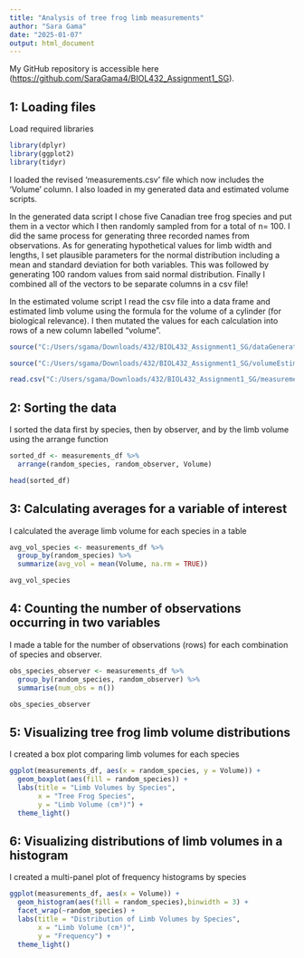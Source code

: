 ```yaml
---
title: "Analysis of tree frog limb measurements"
author: "Sara Gama"
date: "2025-01-07"
output: html_document
---
```


My GitHub repository is accessible here (<https://github.com/SaraGama4/BIOL432_Assignment1_SG>).

## 1: Loading files

Load required libraries
```r
library(dplyr)
library(ggplot2)
library(tidyr)
```

I loaded the revised 'measurements.csv' file which now includes the 'Volume' column. I also loaded in my generated data and estimated volume scripts.

In the generated data script I chose five Canadian tree frog species and put them in a vector which I then randomly sampled from for a total of n= 100. I did the same process for generating three recorded names from observations. As for generating hypothetical values for limb width and lengths, I set plausible parameters for the normal distribution including a mean and standard deviation for both variables. This was followed by generating 100 random values from said normal distribution. Finally I combined all of the vectors to be separate columns in a csv file!

In the estimated volume script I read the csv file into a data frame and estimated limb volume using the formula for the volume of a cylinder (for biological relevance). I then mutated the values for each calculation into rows of a new column labelled "volume".

```r
source("C:/Users/sgama/Downloads/432/BIOL432_Assignment1_SG/dataGenerato.R")

source("C:/Users/sgama/Downloads/432/BIOL432_Assignment1_SG/volumeEstimato.R")

read.csv("C:/Users/sgama/Downloads/432/BIOL432_Assignment1_SG/measurements.csv")

```

## 2: Sorting the data

I sorted the data first by species, then by observer, and by the limb volume using the arrange function

```r
sorted_df <- measurements_df %>%
  arrange(random_species, random_observer, Volume)

head(sorted_df)
```

## 3: Calculating averages for a variable of interest

I calculated the average limb volume for each species in a table

```r
avg_vol_species <- measurements_df %>%
  group_by(random_species) %>%
  summarize(avg_vol = mean(Volume, na.rm = TRUE))

avg_vol_species

```

## 4: Counting the number of observations occurring in two variables

I made a table for the number of observations (rows) for each combination of species and observer.

```r
obs_species_observer <- measurements_df %>%
  group_by(random_species, random_observer) %>%
  summarise(num_obs = n())

obs_species_observer
```

## 5: Visualizing tree frog limb volume distributions

I created a box plot comparing limb volumes for each species

```r
ggplot(measurements_df, aes(x = random_species, y = Volume)) +
  geom_boxplot(aes(fill = random_species)) +
  labs(title = "Limb Volumes by Species",
       x = "Tree Frog Species",
       y = "Limb Volume (cm³)") +
  theme_light()
```

## 6: Visualizing distributions of limb volumes in a histogram

I created a multi-panel plot of frequency histograms by species

```r
ggplot(measurements_df, aes(x = Volume)) +
  geom_histogram(aes(fill = random_species),binwidth = 3) +
  facet_wrap(~random_species) +
  labs(title = "Distribution of Limb Volumes by Species",
       x = "Limb Volume (cm³)",
       y = "Frequency") +
  theme_light()
```

